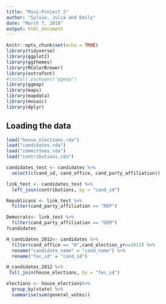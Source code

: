 ```yaml
---
title: "Mini-Project 2"
author: "Sylvie, Julia and Emily"
date: "March 7, 2018"
output: html_document
---
```

```r
knitr::opts_chunk$set(echo = TRUE)
library(tidyverse)
library(ggplot2)
library(ggthemes)
library(RColorBrewer)
library(extrafont)
#install.packages("ggmap")
library(ggmap)
library(maps)
library(mapdata)
library(mosaic)
library(dplyr)
```

## Loading the data

```r
load("house_elections.rda")
load("candidates.rda")
load("committees.rda")
load("contributions.rda")
```
 


```r
candidates_test <- candidates %>%
  select(c(cand_id, cand_office, cand_party_affiliation))

link_test <- candidates_test %>%
  left_join(contributions, by = "cand_id")

Republicans <- link_test %>%
  filter(cand_party_affiliation == "REP")

Democrats<- link_test %>%
  filter(cand_party_affiliation == "DEM")
?candidates
```


```r
H_candidates_2012<- candidates %>%
  filter(cand_office == "H",cand_election_yr==2012) %>%
  rename("candidate_name" = "cand_name") %>%
  rename("fec_id" = "cand_id")
```

```r
H_candidates_2012 %>%
 full_join(house_elections, by = "fec_id") 
```

```r
elections <- house_elections%>%
  group_by(state) %>%
  summarise(sum(general_votes))


```


